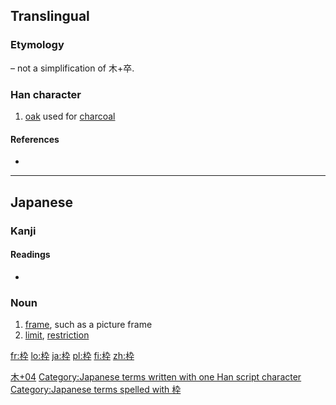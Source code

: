 ==Translingual==
===Etymology===
{{Han compound|木|卆}} – not a simplification of 木+卒.

===Han character===
{{Han char|rn=75|rad=木|as=04|sn=8|four=|canj=木大弓十 (DKNJ)}}

# [[oak]] used for [[charcoal]]

====References====
* {{Han ref|kx=0517.011|dkj=14576|hdz=21173.091|uh=67A0|ud=26528}}

----

==Japanese==

===Kanji===
{{ja-kanji|grade=c|rs=木04}}

====Readings====
* {{ja-readings|on=|kun=[[わく]] (waku)}}

===Noun===
{{ja-noun|k|hira=わく|rom=waku}} 

# [[frame]], such as a picture frame 
# [[limit]], [[restriction]]

[[Category:Japanese-only CJKV Characters|木+04]]
[[Category:Japanese terms written with one Han script character]]
[[Category:Japanese terms spelled with 枠]]

[[fr:枠]]
[[lo:枠]]
[[ja:枠]]
[[pl:枠]]
[[fi:枠]]
[[zh:枠]]